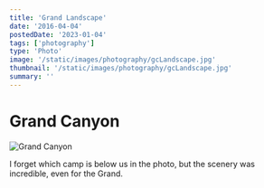 ```yaml
---
title: 'Grand Landscape'
date: '2016-04-04'
postedDate: '2023-01-04'
tags: ['photography']
type: 'Photo'
image: '/static/images/photography/gcLandscape.jpg'
thumbnail: '/static/images/photography/gcLandscape.jpg'
summary: ''
---
```


# Grand Canyon

![Grand Canyon](/static/images/photography/gcLandscape.jpg)

I forget which camp is below us in the photo, but the scenery was incredible, even for the Grand.
